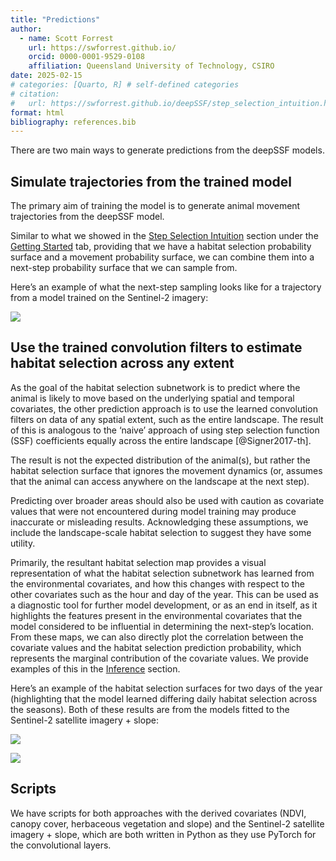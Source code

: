 ```yaml
---
title: "Predictions"
author:
  - name: Scott Forrest
    url: https://swforrest.github.io/
    orcid: 0000-0001-9529-0108
    affiliation: Queensland University of Technology, CSIRO
date: 2025-02-15
# categories: [Quarto, R] # self-defined categories
# citation: 
#   url: https://swforrest.github.io/deepSSF/step_selection_intuition.html
format: html
bibliography: references.bib
---
```


There are two main ways to generate predictions from the deepSSF models. 


## Simulate trajectories from the trained model

The primary aim of training the model is to generate animal movement trajectories from the deepSSF model.

Similar to what we showed in the [Step Selection Intuition](step_selection_intuition.qmd) section under the [Getting Started](getting_started.qmd) tab, providing that we have a habitat selection probability surface and a movement probability surface, we can combine them into a next-step probability surface that we can sample from.

Here's an example of what the next-step sampling looks like for a trajectory from a model trained on the Sentinel-2 imagery:

![](figures/simulation_S2.gif)


## Use the trained convolution filters to estimate habitat selection across any extent

As the goal of the habitat selection subnetwork is to predict where the animal is likely to move based on the underlying spatial and temporal covariates, the other prediction approach is to use the learned convolution filters on data of any spatial extent, such as the entire landscape. The result of this is analogous to the 'naive' approach of using step selection function (SSF) coefficients equally across the entire landscape [@Signer2017-th]. 

The result is not the expected distribution of the animal(s), but rather the habitat selection surface that ignores the movement dynamics (or, assumes that the animal can access anywhere on the landscape at the next step).

Predicting over broader areas should also be used with caution as covariate values that were not encountered during model training may produce inaccurate or misleading results. Acknowledging these assumptions, we include the landscape-scale habitat selection to suggest they have some utility. 

Primarily, the resultant habitat selection map provides a visual representation of what the habitat selection subnetwork has learned from the environmental covariates, and how this changes with respect to the other covariates such as the hour and day of the year. This can be used as a diagnostic tool for further model development, or as an end in itself, as it highlights the features present in the environmental covariates that the model considered to be influential in determining the next-step's location. From these maps, we can also directly plot the correlation between the covariate values and the habitat selection prediction probability, which represents the marginal contribution of the covariate values. We provide examples of this in the [Inference](inference.qmd) section.

Here's an example of the habitat selection surfaces for two days of the year (highlighting that the model learned differing daily habitat selection across the seasons). Both of these results are from the models fitted to the Sentinel-2 satellite imagery + slope:

![](figures/S2_landscape_preds_yday125.gif)

![](figures/S2_landscape_preds_yday250.gif)


## Scripts

We have scripts for both approaches with the derived covariates (NDVI, canopy cover, herbaceous vegetation and slope) and the Sentinel-2 satellite imagery + slope, which are both written in Python as they use PyTorch for the convolutional layers.